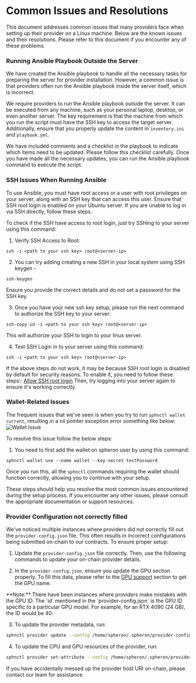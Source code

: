 
# Common Issues and Resolutions

This document addresses common issues that many providers face when setting up their provider on a Linux machine. Below are the known issues and their resolutions. Please refer to this document if you encounter any of these problems.

### Running Ansible Playbook Outside the Server

We have created the Ansible playbook to handle all the necessary tasks for preparing the server for provider installation. However, a common issue is that providers often run the Ansible playbook inside the server itself, which is incorrect.

We require providers to run the Ansible playbook outside the server. It can be executed from any machine, such as your personal laptop, desktop, or even another server. The key requirement is that the machine from which you run the script must have the SSH key to access the target server. Additionally, ensure that you properly update the content in `inventory.ini` and `playbook.yml`.

We have included comments and a checklist in the playbook to indicate which items need to be updated. Please follow this checklist carefully. Once you have made all the necessary updates, you can run the Ansible playbook command to execute the script.

### SSH Issues When Running Ansible

To use Ansible, you must have root access or a user with root privileges on your server, along with an SSH key that can access this user. Ensure that SSH root login is enabled on your Ubuntu server. If you are unable to log in via SSH directly, follow these steps.

To check if the SSH have access to root login, just try SSHing to your server using this command:

1. Verify SSH Access to Root:
```
ssh -i <path to your ssh key> root@<server-ip>
```

2. You can try adding creating a new SSH in your local system using SSH keygen - 
```
ssh-keygen
```

<Callout type="info">
Ensure you provide the correct details and do not set a password for the SSH key.
</Callout>

3. Once you have your new ssh key setup, please run the next command to authorize the SSH key to your server:

```
ssh-copy-id -i <path to your ssh key> root@<server-ip>
```
This will authorize your SSH to login to your linux server. 

4. Test SSH Login in to your server using this command:

```
ssh -i <path to your ssh key> root@<server-ip>
```

If the above steps do not work, it may be because SSH root login is disabled by default for security reasons. To enable it, you need to follow these steps:: [Allow SSH root login](https://linuxconfig.org/allow-ssh-root-login-on-ubuntu-20-04-focal-fossa-linux) Then, try logging into your server again to ensure it's working correctly.

### Wallet-Related Issues

The frequent issues that we've seen is when you try to run `sphnctl wallet current`, resulting in a nil pointer exception error something like below:
![Wallet Issue](/wallet-issue-1.webp)

To resolve this issue follow the below steps:

1. You need to first add the wallet on spheron user by using this command: 
```
sphnctl wallet use --name wallet --key-secret testPassword
```

Once you run this, all the `sphnctl` commands requiring the wallet should function correctly, allowing you to continue with your setup.

These steps should help you resolve the most common issues encountered during the setup process. If you encounter any other issues, please consult the appropriate documentation or support resources.

### Provider Configuration not correctly filled

We've noticed multiple instances where providers did not correctly fill out the `provider-config.json` file. This often results in incorrect configurations being submitted on-chain to our contracts. To ensure proper setup: 

1. Update the `provider-config.json` file correctly. Then, use the following commands to update your on-chain provider details.

2. In the `provider-config.json`, ensure you update the GPU section properly. To fill this data, please refer to the [GPU support](/user-guide/supports#gpu-resource-tiering) section to get the GPU name.

<Callout type="info">
**Note:** There have been instances where providers make mistakes with the GPU ID. The `id` mentioned in the `provider-config.json` is the GPU ID specific to a particular GPU model. For example, for an RTX 4090 (24 GB), the ID would be 40.
</Callout>

3. To update the provider metadata, run:
```sh
sphnctl provider update --config /home/spheron/.spheron/provider-config.json
```

4. To update the CPU and GPU resources of the provider, run:
```sh
sphnctl provider set-attribute --config /home/spheron/.spheron/provider-config.json
```

If you have accidentally messed up the provider host URI on-chain, please contact our team for assistance.
